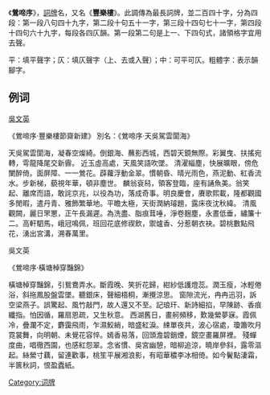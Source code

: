 {{Expert|time=2013-08-03}}
{{Expand|time=2013-08-03}}
《'''鶯啼序'''》，[[詞牌|詞牌]]名，又名《'''豐樂樓'''》。此調傳為最長詞牌，並二百四十字，分為四段：第一段八句四十九字，第二段十句五十一字，第三段十四句七十一字，第四段十四句六十九字，每段各四仄韻。第一段第二句是上一、下四句式，諸領格字宜用去聲。

[[Category:词牌|Category:词牌]]


平：填平聲字；仄：填仄聲字（上、去或入聲）；中：可平可仄。粗體字：表示韻腳字。

==例词==
[[吳文英|吳文英]]

《鶯啼序·豐樂樓節齋新建》
別名：《鶯啼序·天吳駕雲閬海》

天吳駕雲閬海，凝春空燦綺。倒銀海、蘸影西城，西碧天鏡無際。彩翼曳、扶搖宛轉，雩龍降尾交新霽。
近玉虛高處，天風笑語吹墜。 
清濯緇塵，快展曠眼，傍危闌醉倚。面屏障、一一鶯花。薜蘿浮動金翠。慣朝昏、晴光雨色，燕泥動、紅香流水。步新梯，藐視年華，頓非塵世。 
麟翁袞舄，領客登臨，座有誦魚美。翁笑起、離席而語，敢詫京兆，以役為功，落成奇事。明良慶會，賡歌熙載，隆都觀國多閒暇，遣丹青、雅飾繁華地。平瞻太極，天街潤納璿題，露床夜沈秋緯。
清風觀闕，麗日罘罳，正午長漏遲。為洗盡、脂痕茸唾，淨卷麹塵，永晝低垂，繡簾十二。高軒駟馬，峨冠鳴佩，班回花底修禊飲，禦爐香、分惹朝衣袂。碧桃數點飛花，湧出宮溝，溯春萬里。

吳文英

《鶯啼序·橫塘棹穿豔錦》

橫塘棹穿豔錦，引鴛鴦弄水。斷霞晚、笑折花歸，紺紗低護燈蕊。潤玉瘦，冰輕倦浴，斜拖鳳股盤雲墜。聽銀床，聲細梧桐，漸攪涼思。 
窗隙流光，冉冉迅羽，訴空梁燕子。誤驚起、風竹敲門，故人還又不至。記琅玕、新詩細掐，早陳跡、香痕纖指。怕因循，羅扇恩疏，又生秋意。 
西湖舊日，畫舸頻移，歎幾縈夢寐。霞佩冷，疊瀾不定，麝靄飛雨，乍濕鮫綃，暗盛紅淚。綀單夜共，波心宿處，瓊簫吹月霓裳舞，向明朝、未覺花容悴。嫣香易落，回頭澹碧銷煙，鏡空畫羅屏裡。 
殘蟬度曲，唱徹西園，也感紅怨翠。念省慣、吳宮幽憩，暗柳追涼，曉岸參斜，露零漚起。絲縈寸藕，留連歡事，桃笙平展湘浪影，有昭華穠李冰相倚。如今鬢點淒霜，半篋秋詞，恨盈蠹紙。
{{词牌}}